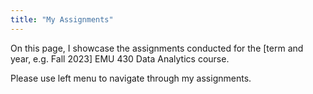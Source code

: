 ```yaml
---
title: "My Assignments"
---
```


On this page, I showcase the assignments conducted for the \[term and year, e.g. Fall 2023\] EMU 430 Data Analytics course.

Please use left menu to navigate through my assignments.

